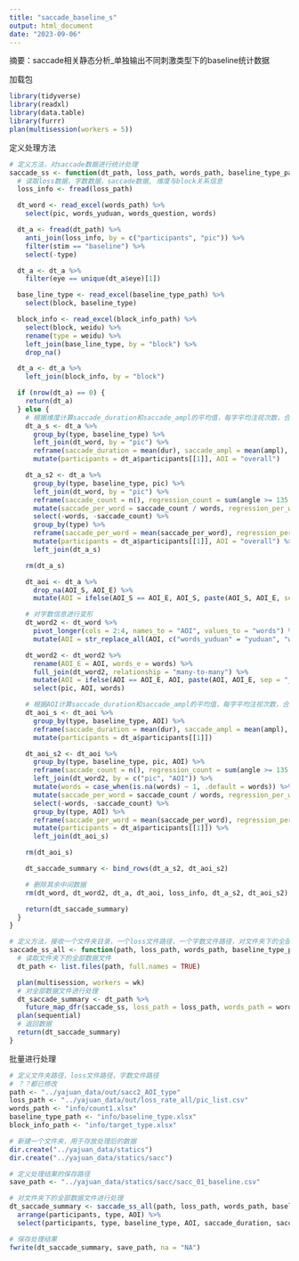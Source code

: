 ```yaml
---
title: "saccade_baseline_s"
output: html_document
date: "2023-09-06"
---
```

摘要：saccade相关静态分析_单独输出不同刺激类型下的baseline统计数据

加载包
```r
library(tidyverse)
library(readxl)
library(data.table)
library(furrr)
plan(multisession(workers = 5))
```

定义处理方法
```r
# 定义方法，对saccade数据进行统计处理
saccade_ss <- function(dt_path, loss_path, words_path, baseline_type_path, block_info_path) {
  # 读取loss数据，字数数据，saccade数据, 维度与block关系信息
  loss_info <- fread(loss_path)

  dt_word <- read_excel(words_path) %>%
    select(pic, words_yuduan, words_question, words)

  dt_a <- fread(dt_path) %>%
    anti_join(loss_info, by = c("participants", "pic")) %>%
    filter(stim == "baseline") %>%
    select(-type)

  dt_a <- dt_a %>%
    filter(eye == unique(dt_a$eye)[1])

  base_line_type <- read_excel(baseline_type_path) %>%
    select(block, baseline_type)

  block_info <- read_excel(block_info_path) %>%
    select(block, weidu) %>%
    rename(type = weidu) %>%
    left_join(base_line_type, by = "block") %>%
    drop_na()

  dt_a <- dt_a %>%
    left_join(block_info, by = "block")

  if (nrow(dt_a) == 0) {
    return(dt_a)
  } else {
    # 根据维度计算saccade_duration和saccade_ampl的平均值，每字平均注视次数，合并，删除中间数据
    dt_a_s <- dt_a %>%
      group_by(type, baseline_type) %>%
      left_join(dt_word, by = "pic") %>%
      reframe(saccade_duration = mean(dur), saccade_ampl = mean(ampl), saccade_pv = mean(pv), saccade_ag = mean(angle)) %>%
      mutate(participants = dt_a$participants[[1]], AOI = "overall")

    dt_a_s2 <- dt_a %>%
      group_by(type, baseline_type, pic) %>%
      left_join(dt_word, by = "pic") %>%
      reframe(saccade_count = n(), regression_count = sum(angle >= 135 & angle <= 225), words = mean(words)) %>%
      mutate(saccade_per_word = saccade_count / words, regression_per_word = regression_count / words) %>%
      select(-words, -saccade_count) %>%
      group_by(type) %>%
      reframe(saccade_per_word = mean(saccade_per_word), regression_per_word = mean(regression_per_word)) %>%
      mutate(participants = dt_a$participants[[1]], AOI = "overall") %>%
      left_join(dt_a_s)

    rm(dt_a_s)

    dt_aoi <- dt_a %>%
      drop_na(AOI_S, AOI_E) %>%
      mutate(AOI = ifelse(AOI_S == AOI_E, AOI_S, paste(AOI_S, AOI_E, sep = "_")))

    # 对字数信息进行变形
    dt_word2 <- dt_word %>%
      pivot_longer(cols = 2:4, names_to = "AOI", values_to = "words") %>%
      mutate(AOI = str_replace_all(AOI, c("words_yuduan" = "yuduan", "words_question" = "question", "words" = "BG")))

    dt_word2 <- dt_word2 %>%
      rename(AOI_E = AOI, words_e = words) %>%
      full_join(dt_word2, relationship = "many-to-many") %>%
      mutate(AOI = ifelse(AOI == AOI_E, AOI, paste(AOI, AOI_E, sep = "_")), words = (words + words_e) / 2) %>%
      select(pic, AOI, words)

    # 根据AOI计算saccade_duration和saccade_ampl的平均值，每字平均注视次数，合并，删除中间数据
    dt_aoi_s <- dt_aoi %>%
      group_by(type, baseline_type, AOI) %>%
      reframe(saccade_duration = mean(dur), saccade_ampl = mean(ampl), saccade_pv = mean(pv), saccade_ag = mean(angle)) %>%
      mutate(participants = dt_a$participants[[1]])

    dt_aoi_s2 <- dt_aoi %>%
      group_by(type, baseline_type, pic, AOI) %>%
      reframe(saccade_count = n(), regression_count = sum(angle >= 135 & angle <= 225)) %>%
      left_join(dt_word2, by = c("pic", "AOI")) %>%
      mutate(words = case_when(is.na(words) ~ 1, .default = words)) %>%
      mutate(saccade_per_word = saccade_count / words, regression_per_word = regression_count / words) %>%
      select(-words, -saccade_count) %>%
      group_by(type, AOI) %>%
      reframe(saccade_per_word = mean(saccade_per_word), regression_per_word = mean(regression_per_word)) %>%
      mutate(participants = dt_a$participants[[1]]) %>%
      left_join(dt_aoi_s)

    rm(dt_aoi_s)

    dt_saccade_summary <- bind_rows(dt_a_s2, dt_aoi_s2)

    # 删除其余中间数据
    rm(dt_word, dt_word2, dt_a, dt_aoi, loss_info, dt_a_s2, dt_aoi_s2)

    return(dt_saccade_summary)
  }
}

# 定义方法，接收一个文件夹目录，一个loss文件路径，一个字数文件路径，对文件夹下的全部数据文件通过fixation_ss函数进行处理，返回一个合并的数据。
saccade_ss_all <- function(path, loss_path, words_path, baseline_type_path, block_info_path, wk = 5) {
  # 读取文件夹下的全部数据文件
  dt_path <- list.files(path, full.names = TRUE)

  plan(multisession, workers = wk)
  # 对全部数据文件进行处理
  dt_saccade_summary <- dt_path %>%
    future_map_dfr(saccade_ss, loss_path = loss_path, words_path = words_path, baseline_type_path = baseline_type_path, block_info_path = block_info_path)
  plan(sequential)
  # 返回数据
  return(dt_saccade_summary)
}
```

批量进行处理
```r
# 定义文件夹路径，loss文件路径，字数文件路径
# ？？都已修改
path <- "../yajuan_data/out/sacc2_AOI_type"
loss_path <- "../yajuan_data/out/loss_rate_all/pic_list.csv"
words_path <- "info/count1.xlsx"
baseline_type_path <- "info/baseline_type.xlsx"
block_info_path <- "info/target_type.xlsx"

# 新建一个文件夹，用于存放处理后的数据
dir.create("../yajuan_data/statics")
dir.create("../yajuan_data/statics/sacc")

# 定义处理结果的保存路径
save_path <- "../yajuan_data/statics/sacc/sacc_01_baseline.csv"

# 对文件夹下的全部数据文件进行处理
dt_saccade_summary <- saccade_ss_all(path, loss_path, words_path, baseline_type_path, block_info_path) %>%
  arrange(participants, type, AOI) %>%
  select(participants, type, baseline_type, AOI, saccade_duration, saccade_ampl, saccade_pv, saccade_ag, saccade_per_word, regression_per_word)

# 保存处理结果
fwrite(dt_saccade_summary, save_path, na = "NA")
```


